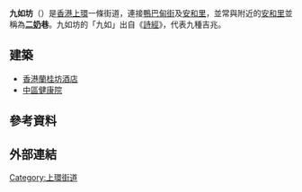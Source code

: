 {{unreferenced|time=2011-06-29T06:16:26+00:00}}
{{Infobox Hong Kong Road
| 中文街道名稱 = 九如坊
| 英文街道名稱 = Kau U Fong
| 圖片 = Kau U Fong 2015.jpg
| 圖片寬度 = 290px
| 圖片說明 = 九如坊
| 路段總長度 = 0.085
| 車速限制 = 
| 行車線數量 = 1線雙程
| 所在地區 = [[香港島|香港島]][[中西區_(香港)|中西區]]
| 起點 = [[上環|上環]][[鴨巴甸街|鴨巴甸街]]
| 終點 = [[上環|上環]][[安和里|安和里]]
| 通車日期 =
}}
'''九如坊'''（{{lang-en|'''Kau U Fong'''}}）是[[香港|香港]][[上環|上環]]一條街道，連接[[鴨巴甸街|鴨巴甸街]]及[[安和里|安和里]]，並常與附近的[[安和里|安和里]]並稱為'''[[二奶|二奶]]巷'''。九如坊的「九如」出自《[[詩經|詩經]]》，代表九種吉兆。

==建築==
*[[香港蘭桂坊酒店|香港蘭桂坊酒店]]
*[[中區健康院普通科門診診所|中區健康院]]

== 參考資料 ==
{{reflist}}

== 外部連結 ==
{{commonscat-inline|Kau U Fong}}

{{HK-road-stub}}

[[Category:上環街道|Category:上環街道]]